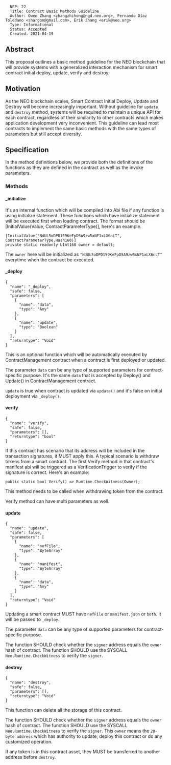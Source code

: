 <pre>
  NEP: 22
  Title: Contract Basic Methods Guideline
  Author: Owen Zhang <zhangzhihong@ngd.neo.org>, Fernando Díaz Toledano <shargon@gmail.com>, Erik Zhang <erik@neo.org>
  Type: Informational
  Status: Accepted
  Created: 2021-04-19
</pre>

==Abstract==

This proposal outlines a basic method guideline for the NEO blockchain that will provide systems with a generalized interaction mechanism for smart contract initial deploy, update, verify and destroy.

==Motivation==

As the NEO blockchain scales, Smart Contract Initial Deploy, Update and Destroy will become increasingly important.  Without guideline for <code>update</code> and <code>destroy</code> method, systems will be required to maintain a unique API for each contract, regardless of their similarity to other contracts which makes application development very inconvenient. This guideline can lead most contracts to implement the same basic methods with the same types of parameters but still accept diversity.

==Specification==

In the method definitions below, we provide both the definitions of the functions as they are defined in the contract as well as the invoke parameters.

===Methods===

====_initialize====

It's an internal function which will be compiled into Abi file if any function is using initialize statement. These functions which have initialize statement will be executed first when loading contract. The format should be [InitialValue(Value, ContractParameterType)], here's an example.

<pre>
[InitialValue("NdUL5oDPD159KeFpD5A9zw5xNF1xLX6nLT", ContractParameterType.Hash160)]
private static readonly UInt160 owner = default;
</pre>

The <code>owner</code> here will be initialized as <code>"NdUL5oDPD159KeFpD5A9zw5xNF1xLX6nLT"</code> everytime when the contract be executed.

====_deploy====

<pre>
{
  "name": "_deploy",
  "safe": false,
  "parameters": [
    {
      "name": "data",
      "type": "Any"
    },
    {
      "name": "update",
      "type": "Boolean"
    }
  ],
  "returntype": "Void"
}
</pre>

This is an optional function which will be automatically executed by ContractManagement contract when a contract is first deployed or updated.

The parameter <code>data</code> can be any type of supported parameters for contract-specific purpose. It's the same <code>data</code> that is accepted by Deploy() and Update() in ContractManagement contract.

<code>update</code> is true when contract is updated via <code>update()</code> and it's false on initial deployment via <code>_deploy()</code>.

====verify====

<pre>
{
  "name": "verify",
  "safe": false,
  "parameters": [],
  "returntype": "bool"
}
</pre>

If this contract has scenario that its address will be included in the transaction signatures, it MUST apply this. A typical scenario is withdraw tokens from a smart contract. The first Verify method in that contract's manifest abi will be triggered as a VerificationTrigger to verify if the signature is correct. Here's an example:

<code>public static bool Verify() => Runtime.CheckWitness(Owner);</code>

This method needs to be called when withdrawing token from the contract. 

Verify method can have multi parameters as well.

====update====

<pre>
{
  "name": "update",
  "safe": false,
  "parameters": [
    {
      "name": "nefFile",
      "type": "ByteArray"
    },
    {
      "name": "manifest",
      "type": "ByteArray"
    },
    {
      "name": "data",
      "type": "Any"
    }
  ],
  "returntype": "Void"
}
</pre>

Updating a smart contract MUST have <code>nefFile</code> or <code>manifest.json</code> or <code>both</code>. It will be passed to <code>_deploy</code>.

The parameter <code>data</code> can be any type of supported parameters for contract-specific purpose.

The function SHOULD check whether the <code>signer</code> address equals the <code>owner</code> hash of contract. The function SHOULD use the SYSCALL <code>Neo.Runtime.CheckWitness</code> to verify the <code>signer</code>.

====destroy====

<pre>
{
  "name": "destroy",
  "safe": false,
  "parameters": [],
  "returntype": "Void"
}
</pre>
This function can delete all the storage of this contract.

The function SHOULD check whether the <code>signer</code> address equals the <code>owner</code> hash of contract. The function SHOULD use the SYSCALL <code>Neo.Runtime.CheckWitness</code> to verify the <code>signer</code>.
This <code>owner</code> means the <code>20-byte address</code> which has authority to update, deploy this contract or do any customized operation.

If any token is in this contract asset, they MUST be transferred to another address before <code>destroy</code>.
